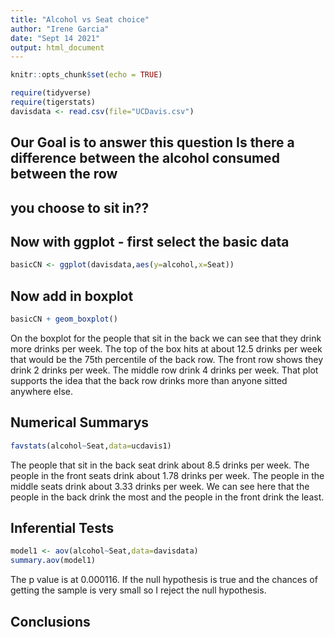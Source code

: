 ```yaml
---
title: "Alcohol vs Seat choice"
author: "Irene Garcia"
date: "Sept 14 2021"
output: html_document
---
```


```r
knitr::opts_chunk$set(echo = TRUE)
```

```r
require(tidyverse)
require(tigerstats)
davisdata <- read.csv(file="UCDavis.csv")
```
## Our Goal is to answer this question Is there a difference between the alcohol consumed between the row
## you choose to sit in??

## Now with ggplot - first select the basic data

```r
basicCN <- ggplot(davisdata,aes(y=alcohol,x=Seat))
```
## Now add in boxplot

```r
basicCN + geom_boxplot()
```
  
On the boxplot for the people that sit in the back we can see that they drink more drinks per week. The top of the box hits at about 12.5 drinks per week that would be the 75th percentile of the back row. The front row shows they drink 2 drinks per week. The middle row drink 4 drinks per week. That plot supports the idea that the back row drinks more than anyone sitted anywhere else. 



## Numerical Summarys 
```r
favstats(alcohol~Seat,data=ucdavis1)
```
The people that sit in the back seat drink about 8.5 drinks per week. The people in the front seats drink about 1.78 drinks per week. The people in the middle seats drink about 3.33 drinks per week. We can see here that the people in the back drink the most and the people in the front drink the least. 

## Inferential Tests
```r
model1 <- aov(alcohol~Seat,data=davisdata)
summary.aov(model1)
```
The p value is at 0.000116. If the null hypothesis is true and the chances of getting the sample is very small so I reject the null hypothesis. 


## Conclusions


